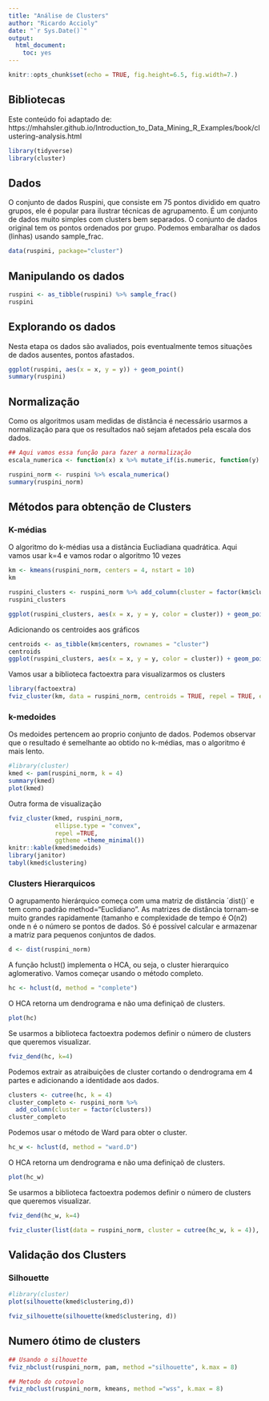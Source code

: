 ```yaml
---
title: "Análise de Clusters"
author: "Ricardo Accioly"
date: "`r Sys.Date()`"
output:
  html_document:
    toc: yes
---
```


```r
knitr::opts_chunk$set(echo = TRUE, fig.height=6.5, fig.width=7.)
```

## Bibliotecas

Este conteúdo foi adaptado de: https://mhahsler.github.io/Introduction_to_Data_Mining_R\_Examples/book/clustering-analysis.html

```r
library(tidyverse)
library(cluster)
```

## Dados

O conjunto de dados Ruspini, que consiste em 75 pontos dividido em quatro grupos, ele é popular para ilustrar técnicas de agrupamento. É um conjunto de dados muito simples com clusters bem separados. O conjunto de dados original tem os pontos ordenados por grupo. Podemos embaralhar os dados (linhas) usando sample_frac.

```r
data(ruspini, package="cluster")
```

## Manipulando os dados

```r
ruspini <- as_tibble(ruspini) %>% sample_frac()
ruspini

```

## Explorando os dados

Nesta etapa os dados são avaliados, pois eventualmente temos situações de dados ausentes, pontos afastados.

```r
ggplot(ruspini, aes(x = x, y = y)) + geom_point()
summary(ruspini)
```

## Normalização

Como os algoritmos usam medidas de distância é necessário usarmos a normalização para que os resultados naõ sejam afetados pela escala dos dados.

```r
## Aqui vamos essa função para fazer a normalização
escala_numerica <- function(x) x %>% mutate_if(is.numeric, function(y) as.vector(scale(y)))

ruspini_norm <- ruspini %>% escala_numerica()
summary(ruspini_norm)
```

## Métodos para obtenção de Clusters

### K-médias

O algoritmo do k-médias usa a distância Eucliadiana quadrática. Aqui vamos usar k=4 e vamos rodar o algoritmo 10 vezes

```r
km <- kmeans(ruspini_norm, centers = 4, nstart = 10)
km
```

```r
ruspini_clusters <- ruspini_norm %>% add_column(cluster = factor(km$cluster))
ruspini_clusters
```

```r
ggplot(ruspini_clusters, aes(x = x, y = y, color = cluster)) + geom_point()
```

Adicionando os centroides aos gráficos

```r
centroids <- as_tibble(km$centers, rownames = "cluster")
centroids
ggplot(ruspini_clusters, aes(x = x, y = y, color = cluster)) + geom_point() + geom_point(data = centroids, aes(x = x, y = y, color = cluster), shape = 3, size = 10)
```

Vamos usar a biblioteca factoextra para visualizarmos os clusters

```r
library(factoextra)
fviz_cluster(km, data = ruspini_norm, centroids = TRUE, repel = TRUE, ellipse.type = "norm")
```

### k-medoides

Os medoides pertencem ao proprio conjunto de dados. Podemos observar que o resultado é semelhante ao obtido no k-médias, mas o algoritmo é mais lento.

```r
#library(cluster)
kmed <- pam(ruspini_norm, k = 4)
summary(kmed)
plot(kmed)
```

Outra forma de visualização

```r
fviz_cluster(kmed, ruspini_norm,
             ellipse.type = "convex",
             repel =TRUE,
             ggtheme =theme_minimal())
knitr::kable(kmed$medoids)
library(janitor)
tabyl(kmed$clustering)
```

### Clusters Hierarquicos

O agrupamento hierárquico começa com uma matriz de distância ´dist()´ e tem como padrão method="Euclidiano". As matrizes de distância tornam-se muito grandes rapidamente (tamanho e complexidade de tempo é O(n2) onde n é o número se pontos de dados. Só é
possível calcular e armazenar a matriz para pequenos conjuntos de dados.

```r
d <- dist(ruspini_norm)
```

A função hclust() implementa o HCA, ou seja, o cluster hierarquico aglomerativo. Vamos começar usando o método completo.

```r
hc <- hclust(d, method = "complete")
```

O HCA retorna um dendrograma e não uma definiçaõ de clusters.

```r
plot(hc)
```

Se usarmos a biblioteca factoextra podemos definir o número de clusters que queremos visualizar.

```r
fviz_dend(hc, k=4)
```

Podemos extrair as atraibuições de cluster cortando o dendrograma em 4 partes e adicionando a identidade aos dados.

```r
clusters <- cutree(hc, k = 4)
cluster_completo <- ruspini_norm %>%
  add_column(cluster = factor(clusters))
cluster_completo
```

Podemos usar o método de Ward para obter o cluster.

```r
hc_w <- hclust(d, method = "ward.D")
```

O HCA retorna um dendrograma e não uma definiçaõ de clusters.

```r
plot(hc_w)
```

Se usarmos a biblioteca factoextra podemos definir o número de clusters que queremos visualizar.

```r
fviz_dend(hc_w, k=4)
```

```r
fviz_cluster(list(data = ruspini_norm, cluster = cutree(hc_w, k = 4)), geom = "point")
```

## Validação dos Clusters

### Silhouette

```r
#library(cluster)
plot(silhouette(kmed$clustering,d))
```

```r
fviz_silhouette(silhouette(kmed$clustering, d))
```

## Numero ótimo de clusters

```r
## Usando o silhouette
fviz_nbclust(ruspini_norm, pam, method ="silhouette", k.max = 8)

## Metodo do cotovelo
fviz_nbclust(ruspini_norm, kmeans, method ="wss", k.max = 8)
```

## 



